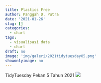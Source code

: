 ```yaml
---
title: Plastics Free
author: Panggah D. Putra
date: '2021-01-26'
slug: []
categories:
  - chart
tags:
  - visualisasi data
  - chart
draft: no
image: 'img/galeri/2021tidytuesday05.png'
showonlyimage: no
---
```

TidyTuesday Pekan 5 Tahun 2021
<!--more-->
![](images/2021tidytuesday05.png)